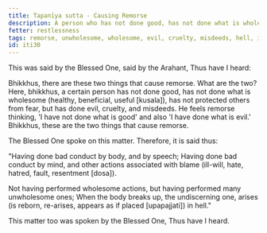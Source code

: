 ```yaml
---
title: Tapanīya sutta - Causing Remorse
description: A person who has not done good, has not done what is wholesome, has not protected others from fear, but has done evil, cruelty, and misdeeds, feels remorse.
fetter: restlessness
tags: remorse, unwholesome, wholesome, evil, cruelty, misdeeds, hell, iti, iti28-49
id: iti30
---
```


This was said by the Blessed One, said by the Arahant, Thus have I heard:

Bhikkhus, there are these two things that cause remorse. What are the two? Here, bhikkhus, a certain person has not done good, has not done what is wholesome (healthy, beneficial, useful [kusala]), has not protected others from fear, but has done evil, cruelty, and misdeeds. He feels remorse thinking, 'I have not done what is good' and also 'I have done what is evil.' Bhikkhus, these are the two things that cause remorse.

The Blessed One spoke on this matter. Therefore, it is said thus:

"Having done bad conduct by body,
and by speech;
Having done bad conduct by mind,
and other actions associated with blame (ill-will, hate, hatred, fault, resentment [dosa]).

Not having performed wholesome actions,
but having performed many unwholesome ones;
When the body breaks up, the undiscerning one,
arises (is reborn, re-arises, appears as if placed [upapajjati]) in hell."

This matter too was spoken by the Blessed One, Thus have I heard.